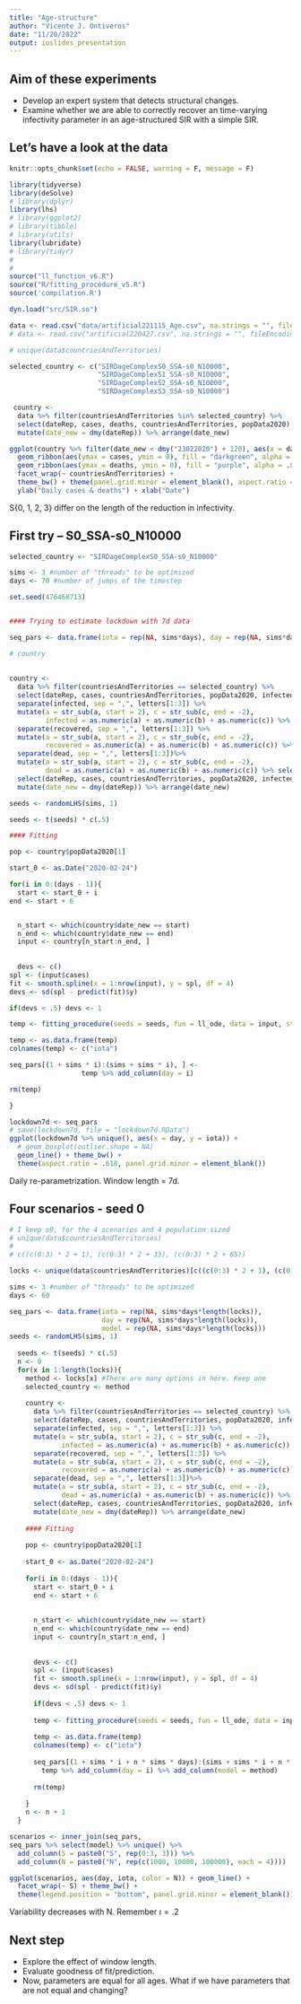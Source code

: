 ```yaml
---
title: "Age-structure"
author: "Vicente J. Ontiveros"
date: "11/20/2022"
output: ioslides_presentation
---
```



## Aim of these experiments

- Develop an expert system that detects structural changes.
 - Examine whether we are able to correctly recover an time-varying infectivity parameter in an age-structured SIR with a simple SIR. 
 <!-- - Random patterns in rates. -->
 <!-- - Recover a SIRD SSA with varying $\iota$. -->

 <!--   1. Different seeds. -->
 <!--   2. Population size. -->
 <!--   3. Intensity of fluctuations. -->
   
## Let's have a look at the data 
```r
knitr::opts_chunk$set(echo = FALSE, warning = F, message = F)
```

```r
library(tidyverse)
library(deSolve)
# library(dplyr)
library(lhs)
# library(ggplot2)
# library(tibble)
# library(utils)
library(lubridate)
# library(tidyr)
# 
# 
source("ll_function_v6.R")
source("R/fitting_procedure_v5.R")
source('compilation.R')

dyn.load("src/SIR.so")
```



```r
data <- read.csv("data/artificial221115_Age.csv", na.strings = "", fileEncoding = "UTF-8-BOM")
# data <- read.csv("artificial220427.csv", na.strings = "", fileEncoding = "UTF-8-BOM")

# unique(data$countriesAndTerritories)

selected_country <- c("SIRDageComplexS0_SSA-s0_N10000", 
                      "SIRDageComplexS1_SSA-s0_N10000",
                      "SIRDageComplexS2_SSA-s0_N10000",
                      "SIRDageComplexS3_SSA-s0_N10000")

 country <-
  data %>% filter(countriesAndTerritories %in% selected_country) %>%
  select(dateRep, cases, deaths, countriesAndTerritories, popData2020) %>%
  mutate(date_new = dmy(dateRep)) %>% arrange(date_new)

ggplot(country %>% filter(date_new < dmy("23022020") + 120), aes(x = date_new)) +
  geom_ribbon(aes(ymax = cases, ymin = 0), fill = "darkgreen", alpha = .8) +
  geom_ribbon(aes(ymax = deaths, ymin = 0), fill = "purple", alpha = .8) +
  facet_wrap(~ countriesAndTerritories) +
  theme_bw() + theme(panel.grid.minor = element_blank(), aspect.ratio = .618) +
  ylab("Daily cases & deaths") + xlab("Date")
```

S{0, 1, 2, 3} differ on the length of the reduction in infectivity.

## First try -- S0_SSA-s0_N10000

```r
selected_country <- "SIRDageComplexS0_SSA-s0_N10000"

sims <- 3 #number of "threads" to be optimized
days <- 70 #number of jumps of the timestep

set.seed(476468713)


#### Trying to estimate lockdown with 7d data

seq_pars <- data.frame(iota = rep(NA, sims*days), day = rep(NA, sims*days))

# country
  
  
country <-
  data %>% filter(countriesAndTerritories == selected_country) %>% 
  select(dateRep, cases, countriesAndTerritories, popData2020, infected, recovered, dead) %>% 
  separate(infected, sep = ",", letters[1:3]) %>% 
  mutate(a = str_sub(a, start = 2), c = str_sub(c, end = -2), 
         infected = as.numeric(a) + as.numeric(b) + as.numeric(c)) %>% 
  separate(recovered, sep = ",", letters[1:3]) %>% 
  mutate(a = str_sub(a, start = 2), c = str_sub(c, end = -2), 
         recovered = as.numeric(a) + as.numeric(b) + as.numeric(c)) %>% 
  separate(dead, sep = ",", letters[1:3])%>% 
  mutate(a = str_sub(a, start = 2), c = str_sub(c, end = -2), 
         dead = as.numeric(a) + as.numeric(b) + as.numeric(c)) %>% select(-letters[1:3]) %>% 
  select(dateRep, cases, countriesAndTerritories, popData2020, infected, recovered, dead) %>% 
  mutate(date_new = dmy(dateRep)) %>% arrange(date_new)

seeds <- randomLHS(sims, 1)

seeds <- t(seeds) * c(.5)

#### Fitting

pop <- country$popData2020[1]

start_0 <- as.Date("2020-02-24")

for(i in 0:(days - 1)){
  start <- start_0 + i
end <- start + 6


  n_start <- which(country$date_new == start)
  n_end <- which(country$date_new == end)
  input <- country[n_start:n_end, ]
 
  
  devs <- c()
spl <- (input$cases)
fit <- smooth.spline(x = 1:nrow(input), y = spl, df = 4)
devs <- sd(spl - predict(fit)$y)

if(devs < .5) devs <- 1

temp <- fitting_procedure(seeds = seeds, fun = ll_ode, data = input, stdev = devs, pop = pop, rho = .03, i_0 = country$infected[n_start - 1], r_0 = country$recovered[n_start - 1] + country$dead[n_start - 1])

temp <- as.data.frame(temp)
colnames(temp) <- c("iota")

seq_pars[(1 + sims * i):(sims + sims * i), ] <-  
                  temp %>% add_column(day = i)

rm(temp)

}

lockdown7d <- seq_pars
# save(lockdown7d, file = "lockdown7d.RData")
ggplot(lockdown7d %>% unique(), aes(x = day, y = iota)) +
  # geom_boxplot(outlier.shape = NA)
  geom_line() + theme_bw() +
  theme(aspect.ratio = .618, panel.grid.minor = element_blank())
```

Daily re-parametrization. Window length = 7d.


## Four scenarios - seed 0

```r

# I keep s0, for the 4 scenarios and 4 population sized
# unique(data$countriesAndTerritories)
# 
# c((c(0:3) * 2 + 1), (c(0:3) * 2 + 33), (c(0:3) * 2 + 65))

locks <- unique(data$countriesAndTerritories)[c((c(0:3) * 2 + 1), (c(0:3) * 2 + 33), (c(0:3) * 2 + 65))]

sims <- 3 #number of "threads" to be optimized
days <- 60

seq_pars <- data.frame(iota = rep(NA, sims*days*length(locks)), 
                       day = rep(NA, sims*days*length(locks)), 
                       model = rep(NA, sims*days*length(locks)))
seeds <- randomLHS(sims, 1)
  
  seeds <- t(seeds) * c(.5)
  n <- 0
  for(x in 1:length(locks)){
    method <- locks[x] #There are many options in here. Keep one
    selected_country <- method
    
    country <-
      data %>% filter(countriesAndTerritories == selected_country) %>% 
      select(dateRep, cases, countriesAndTerritories, popData2020, infected, recovered, dead) %>% 
      separate(infected, sep = ",", letters[1:3]) %>% 
      mutate(a = str_sub(a, start = 2), c = str_sub(c, end = -2), 
             infected = as.numeric(a) + as.numeric(b) + as.numeric(c)) %>% 
      separate(recovered, sep = ",", letters[1:3]) %>% 
      mutate(a = str_sub(a, start = 2), c = str_sub(c, end = -2), 
             recovered = as.numeric(a) + as.numeric(b) + as.numeric(c)) %>% 
      separate(dead, sep = ",", letters[1:3])%>% 
      mutate(a = str_sub(a, start = 2), c = str_sub(c, end = -2), 
             dead = as.numeric(a) + as.numeric(b) + as.numeric(c)) %>% select(-letters[1:3]) %>% 
      select(dateRep, cases, countriesAndTerritories, popData2020, infected, recovered, dead) %>% 
      mutate(date_new = dmy(dateRep)) %>% arrange(date_new)
    
    #### Fitting
    
    pop <- country$popData2020[1]
    
    start_0 <- as.Date("2020-02-24")
    
    for(i in 0:(days - 1)){
      start <- start_0 + i
      end <- start + 6
      
      
      n_start <- which(country$date_new == start)
      n_end <- which(country$date_new == end)
      input <- country[n_start:n_end, ]
      
      
      devs <- c()
      spl <- (input$cases)
      fit <- smooth.spline(x = 1:nrow(input), y = spl, df = 4)
      devs <- sd(spl - predict(fit)$y)
      
      if(devs < .5) devs <- 1
      
      temp <- fitting_procedure(seeds = seeds, fun = ll_ode, data = input, stdev = devs, pop = pop, rho = .03, i_0 = country$infected[n_start - 1], r_0 = country$recovered[n_start - 1] + country$dead[n_start - 1])
      
      temp <- as.data.frame(temp)
      colnames(temp) <- c("iota")
      
      seq_pars[(1 + sims * i + n * sims * days):(sims + sims * i + n * sims * days), ] <-  
        temp %>% add_column(day = i) %>% add_column(model = method)
      
      rm(temp)
      
    }
    n <- n + 1
  }

```


```r

scenarios <- inner_join(seq_pars, 
seq_pars %>% select(model) %>% unique() %>% 
  add_column(S = paste0("S", rep(0:3, 3))) %>% 
  add_column(N = paste0("N", rep(c(1000, 10000, 100000), each = 4))))

ggplot(scenarios, aes(day, iota, color = N)) + geom_line() +
  facet_wrap(~ S) + theme_bw() +
  theme(legend.position = "bottom", panel.grid.minor = element_blank())
```

Variability decreases with N. Remember $\iota = .2$


## Next step

- Explore the effect of window length. 
- Evaluate goodness of fit/prediction. 
- Now, parameters are equal for all ages. What if we have parameters that are not equal and changing?


